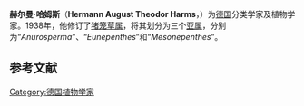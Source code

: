 '''赫尔曼·哈姆斯'''（'''Hermann August Theodor Harms'''，{{bd|1870年|7月16日|1942年|11月27日|Harms, Hermann}}）为[[德国|德国]]分类学家及植物学家。1938年，他修订了[[猪笼草属|猪笼草属]]，将其划分为三个[[亚属|亚属]]，分别为“''Anurosperma''”、“''Eunepenthes''”和“''Mesonepenthes''”。

{{botanist|Harms|赫尔曼·哈姆斯}}

== 参考文献 ==
{{reflist}}

{{Authority control}}
{{DEFAULTSORT:Harms, Hermann}}

[[Category:德国植物学家|Category:德国植物学家]]